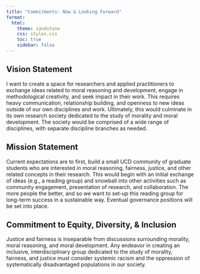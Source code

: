 ```yaml
---
title: "Commitments: Now & Looking Forward"
format:
  html:
    theme: sandstone
    css: styles.css
    toc: true
    sidebar: false
---
```


## Vision Statement
I want to create a space for researchers and applied practitioners to exchange ideas related to moral reasoning and development, engage in methodological creativity, and seek impact in their work. This requires heavy communication, relationship building, and openness to new ideas outside of our own disciplines and work. Ultimately, this would culminate in its own research society dedicated to the study of morality and moral development. The society would be comprised of a wide range of disciplines, with separate discipline branches as needed.

## Mission Statement
Current expectations are to first, build a small UCD community of graduate students who are interested in moral reasoning, fairness, justice, and other related concepts in their research. This would begin with an initial exchange of ideas (e.g., a reading group) and snowball into other activities such as community engagement, presentation of research, and collaboration. The more people the better, and so we want to set-up this reading group for long-term success in a sustainable way. Eventual governance positions will be set into place.

## Commitment to Equity, Diversity, & Inclusion
Justice and fairness is inseparable from discussions surrounding morality, moral reasoning, and moral development. Any endeavor in creating an inclusive, interdisciplinary group dedicated to the study of morality, fairness, and justice must consider systemic racism and the oppression of systematically disadvantaged populations in our society.
